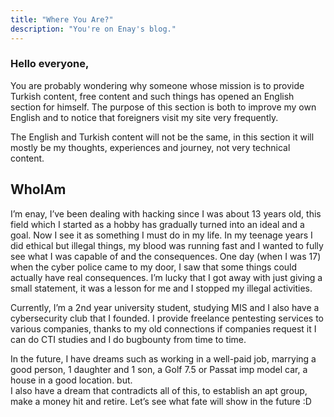 ```yaml
---
title: "Where You Are?"
description: "You're on Enay's blog."
---
```


### Hello everyone,

You are probably wondering why someone whose mission is to provide Turkish content, free content and such things has opened an English section for himself. The purpose of this section is both to improve my own English and to notice that foreigners visit my site very frequently.

The English and Turkish content will not be the same, in this section it will mostly be my thoughts, experiences and journey, not very technical content.

## WhoIAm

I’m enay, I’ve been dealing with hacking since I was about 13 years old, this field which I started as a hobby has gradually turned into an ideal and a goal. Now I see it as something I must do in my life. In my teenage years I did ethical but illegal things, my blood was running fast and I wanted to fully see what I was capable of and the consequences. One day (when I was 17) when the cyber police came to my door, I saw that some things could actually have real consequences. I’m lucky that I got away with just giving a small statement, it was a lesson for me and I stopped my illegal activities.

Currently, I’m a 2nd year university student, studying MIS and I also have a cybersecurity club that I founded. I provide freelance pentesting services to various companies, thanks to my old connections if companies request it I can do CTI studies and I do bugbounty from time to time.

In the future, I have dreams such as working in a well-paid job, marrying a good person, 1 daughter and 1 son, a Golf 7.5 or Passat imp model car, a house in a good location. but.\
I also have a dream that contradicts all of this, to establish an apt group, make a money hit and retire. Let’s see what fate will show in the future :D